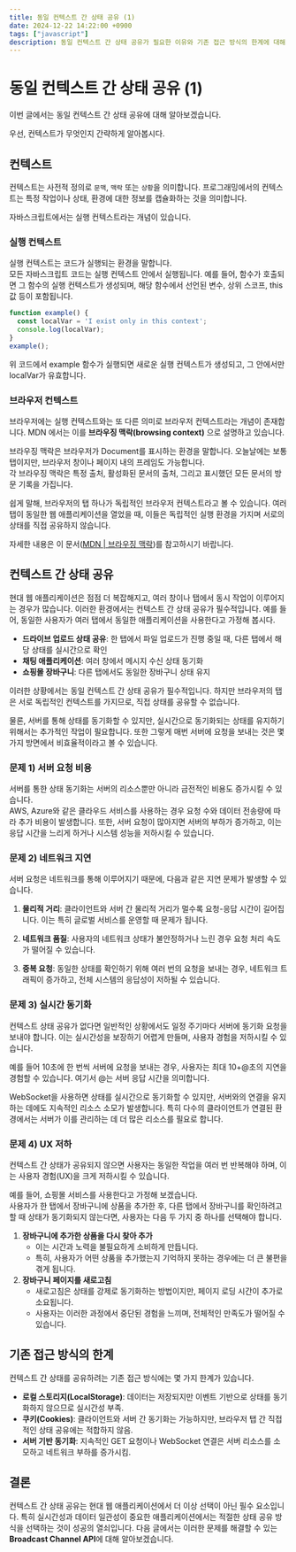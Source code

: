 ```yaml
---
title: 동일 컨텍스트 간 상태 공유 (1)
date: 2024-12-22 14:22:00 +0900
tags: ["javascript"]
description: 동일 컨텍스트 간 상태 공유가 필요한 이유와 기존 접근 방식의 한계에 대해 알아봅니다.
---
```



# 동일 컨텍스트 간 상태 공유 (1)

이번 글에서는 동일 컨텍스트 간 상태 공유에 대해 알아보겠습니다.

우선, 컨텍스트가 무엇인지 간략하게 알아봅시다.

## 컨텍스트

컨텍스트는 사전적 정의로 `문맥`, `맥락` 또는 `상황`을 의미합니다.
프로그래밍에서의 컨텍스트는 특정 작업이나 상태, 환경에 대한 정보를 캡슐화하는 것을 의미합니다.

자바스크립트에서는 실행 컨텍스트라는 개념이 있습니다.

### 실행 컨텍스트

실행 컨텍스트는 코드가 실행되는 환경을 말합니다.<br />
모든 자바스크립트 코드는 실행 컨텍스트 안에서 실행됩니다.
예를 들어, 함수가 호출되면 그 함수의 실행 컨텍스트가 생성되며, 해당 함수에서 선언된 변수, 상위 스코프, this 값 등이 포함됩니다.

```javascript filename="index.js" copy
function example() {
  const localVar = 'I exist only in this context';
  console.log(localVar);
}
example();
```

위 코드에서 example 함수가 실행되면 새로운 실행 컨텍스트가 생성되고, 그 안에서만 localVar가 유효합니다.

### 브라우저 컨텍스트

브라우저에는 실행 컨텍스트와는 또 다른 의미로 브라우저 컨텍스트라는 개념이 존재합니다.
MDN 에서는 이를 **브라우징 맥락(browsing context)** 으로 설명하고 있습니다.

<Callout type="info">
	브라우징 맥락은 브라우저가 Document를 표시하는 환경을 말합니다. 오늘날에는 보통 탭이지만, 브라우저 창이나 페이지 내의 프레임도 가능합니다.<br />
	각 브라우징 맥락은 특정 출처, 활성화된 문서의 출처, 그리고 표시했던 모든 문서의 방문 기록을 가집니다.
</Callout>

쉽게 말해, 브라우저의 탭 하나가 독립적인 브라우저 컨텍스트라고 볼 수 있습니다.
여러 탭이 동일한 웹 애플리케이션을 열었을 때, 이들은 독립적인 실행 환경을 가지며 서로의 상태를 직접 공유하지 않습니다.

자세한 내용은 이 문서([MDN | 브라우징 맥락](https://developer.mozilla.org/ko/docs/Glossary/Browsing_context))를 참고하시기 바랍니다.

## 컨텍스트 간 상태 공유

현대 웹 애플리케이션은 점점 더 복잡해지고, 여러 창이나 탭에서 동시 작업이 이루어지는 경우가 많습니다.
이러한 환경에서는 컨텍스트 간 상태 공유가 필수적입니다.
예를 들어, 동일한 사용자가 여러 탭에서 동일한 애플리케이션을 사용한다고 가정해 봅시다.

- **드라이브 업로드 상태 공유**: 한 탭에서 파일 업로드가 진행 중일 때, 다른 탭에서 해당 상태를 실시간으로 확인
- **채팅 애플리케이션**: 여러 창에서 메시지 수신 상태 동기화
- **쇼핑몰 장바구니**: 다른 탭에서도 동일한 장바구니 상태 유지

이러한 상황에서는 동일 컨텍스트 간 상태 공유가 필수적입니다.
하지만 브라우저의 탭은 서로 독립적인 컨텍스트를 가지므로, 직접 상태를 공유할 수 없습니다.

물론, 서버를 통해 상태를 동기화할 수 있지만, 실시간으로 동기화되는 상태를 유지하기 위해서는 추가적인 작업이 필요합니다.
또한 그렇게 매번 서버에 요청을 보내는 것은 몇 가지 방면에서 비효율적이라고 볼 수 있습니다.

### 문제 1) 서버 요청 비용

서버를 통한 상태 동기화는 서버의 리소스뿐만 아니라 금전적인 비용도 증가시킬 수 있습니다.<br />
AWS, Azure와 같은 클라우드 서비스를 사용하는 경우 요청 수와 데이터 전송량에 따라 추가 비용이 발생합니다.
또한, 서버 요청이 많아지면 서버의 부하가 증가하고, 이는 응답 시간을 느리게 하거나 시스템 성능을 저하시킬 수 있습니다.

### 문제 2) 네트워크 지연

서버 요청은 네트워크를 통해 이루어지기 때문에, 다음과 같은 지연 문제가 발생할 수 있습니다.

1. **물리적 거리**:
클라이언트와 서버 간 물리적 거리가 멀수록 요청-응답 시간이 길어집니다.
이는 특히 글로벌 서비스를 운영할 때 문제가 됩니다.

2. **네트워크 품질**:
사용자의 네트워크 상태가 불안정하거나 느린 경우 요청 처리 속도가 떨어질 수 있습니다.

3. **중복 요청**:
동일한 상태를 확인하기 위해 여러 번의 요청을 보내는 경우, 네트워크 트래픽이 증가하고, 전체 시스템의 응답성이 저하될 수 있습니다.

### 문제 3) 실시간 동기화

컨텍스트 상태 공유가 없다면 일반적인 상황에서도 일정 주기마다 서버에 동기화 요청을 보내야 합니다.
이는 실시간성을 보장하기 어렵게 만들며, 사용자 경험을 저하시킬 수 있습니다.

예를 들어 10초에 한 번씩 서버에 요청을 보내는 경우, 사용자는 최대 10+@초의 지연을 경험할 수 있습니다.
여기서 @는 서버 응답 시간을 의미합니다.

<Callout>
	WebSocket을 사용하면 상태를 실시간으로 동기화할 수 있지만, 서버와의 연결을 유지하는 데에도 지속적인 리소스 소모가 발생합니다.
	특히 다수의 클라이언트가 연결된 환경에서는 서버가 이를 관리하는 데 더 많은 리소스를 필요로 합니다.
</Callout>

### 문제 4) UX 저하

컨텍스트 간 상태가 공유되지 않으면 사용자는 동일한 작업을 여러 번 반복해야 하며, 이는 사용자 경험(UX)을 크게 저하시킬 수 있습니다.

예를 들어, 쇼핑몰 서비스를 사용한다고 가정해 보겠습니다.<br />
사용자가 한 탭에서 장바구니에 상품을 추가한 후, 다른 탭에서 장바구니를 확인하려고 할 때 상태가 동기화되지 않는다면, 사용자는 다음 두 가지 중 하나를 선택해야 합니다.

1. **장바구니에 추가한 상품을 다시 찾아 추가**
	- 이는 시간과 노력을 불필요하게 소비하게 만듭니다.
	- 특히, 사용자가 어떤 상품을 추가했는지 기억하지 못하는 경우에는 더 큰 불편을 겪게 됩니다.
2. **장바구니 페이지를 새로고침**
	- 새로고침은 상태를 강제로 동기화하는 방법이지만, 페이지 로딩 시간이 추가로 소요됩니다.
	- 사용자는 이러한 과정에서 중단된 경험을 느끼며, 전체적인 만족도가 떨어질 수 있습니다.

## 기존 접근 방식의 한계

컨텍스트 간 상태를 공유하려는 기존 접근 방식에는 몇 가지 한계가 있습니다.
- **로컬 스토리지(LocalStorage)**: 데이터는 저장되지만 이벤트 기반으로 상태를 동기화하지 않으므로 실시간성 부족.
- **쿠키(Cookies)**: 클라이언트와 서버 간 동기화는 가능하지만, 브라우저 탭 간 직접적인 상태 공유에는 적합하지 않음.
- **서버 기반 동기화**: 지속적인 GET 요청이나 WebSocket 연결은 서버 리소스를 소모하고 네트워크 부하를 증가시킴.

## 결론

컨텍스트 간 상태 공유는 현대 웹 애플리케이션에서 더 이상 선택이 아닌 필수 요소입니다.
특히 실시간성과 데이터 일관성이 중요한 애플리케이션에서는 적절한 상태 공유 방식을 선택하는 것이 성공의 열쇠입니다.
다음 글에서는 이러한 문제를 해결할 수 있는 **Broadcast Channel API**에 대해 알아보겠습니다.

